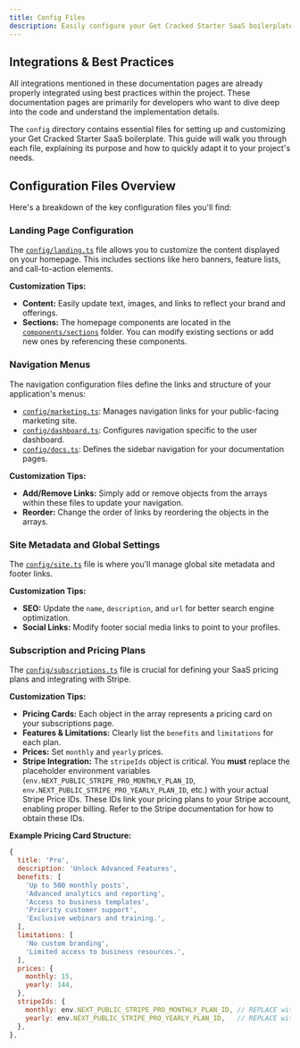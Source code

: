 ```yaml
---
title: Config Files
description: Easily configure your Get Cracked Starter SaaS boilerplate template with these files.
---
```


## Integrations &amp; Best Practices

All integrations mentioned in these documentation pages are already properly integrated using best practices within the project. These documentation pages are primarily for developers who want to dive deep into the code and understand the implementation details.

The `config` directory contains essential files for setting up and customizing your Get Cracked Starter SaaS boilerplate. This guide will walk you through each file, explaining its purpose and how to quickly adapt it to your project's needs.

## Configuration Files Overview

Here's a breakdown of the key configuration files you'll find:

### Landing Page Configuration

The [`config/landing.ts`](config/landing.ts) file allows you to customize the content displayed on your homepage. This includes sections like hero banners, feature lists, and call-to-action elements.

**Customization Tips:**
*   **Content:** Easily update text, images, and links to reflect your brand and offerings.
*   **Sections:** The homepage components are located in the [`components/sections`](components/sections) folder. You can modify existing sections or add new ones by referencing these components.

### Navigation Menus

The navigation configuration files define the links and structure of your application's menus:
*   [`config/marketing.ts`](config/marketing.ts): Manages navigation links for your public-facing marketing site.
*   [`config/dashboard.ts`](config/dashboard.ts): Configures navigation specific to the user dashboard.
*   [`config/docs.ts`](config/docs.ts): Defines the sidebar navigation for your documentation pages.

**Customization Tips:**
*   **Add/Remove Links:** Simply add or remove objects from the arrays within these files to update your navigation.
*   **Reorder:** Change the order of links by reordering the objects in the arrays.

### Site Metadata and Global Settings

The [`config/site.ts`](config/site.ts) file is where you'll manage global site metadata and footer links.

**Customization Tips:**
*   **SEO:** Update the `name`, `description`, and `url` for better search engine optimization.
*   **Social Links:** Modify footer social media links to point to your profiles.

### Subscription and Pricing Plans

The [`config/subscriptions.ts`](config/subscriptions.ts) file is crucial for defining your SaaS pricing plans and integrating with Stripe.

**Customization Tips:**
*   **Pricing Cards:** Each object in the array represents a pricing card on your subscriptions page.
*   **Features & Limitations:** Clearly list the `benefits` and `limitations` for each plan.
*   **Prices:** Set `monthly` and `yearly` prices.
*   **Stripe Integration:** The `stripeIds` object is critical. You **must** replace the placeholder environment variables (`env.NEXT_PUBLIC_STRIPE_PRO_MONTHLY_PLAN_ID`, `env.NEXT_PUBLIC_STRIPE_PRO_YEARLY_PLAN_ID`, etc.) with your actual Stripe Price IDs. These IDs link your pricing plans to your Stripe account, enabling proper billing. Refer to the Stripe documentation for how to obtain these IDs.

**Example Pricing Card Structure:**
```js
{
  title: 'Pro',
  description: 'Unlock Advanced Features',
  benefits: [
    'Up to 500 monthly posts',
    'Advanced analytics and reporting',
    'Access to business templates',
    'Priority customer support',
    'Exclusive webinars and training.',
  ],
  limitations: [
    'No custom branding',
    'Limited access to business resources.',
  ],
  prices: {
    monthly: 15,
    yearly: 144,
  },
  stripeIds: {
    monthly: env.NEXT_PUBLIC_STRIPE_PRO_MONTHLY_PLAN_ID, // REPLACE with your Stripe monthly price ID
    yearly: env.NEXT_PUBLIC_STRIPE_PRO_YEARLY_PLAN_ID,   // REPLACE with your Stripe yearly price ID
  },
},
```
